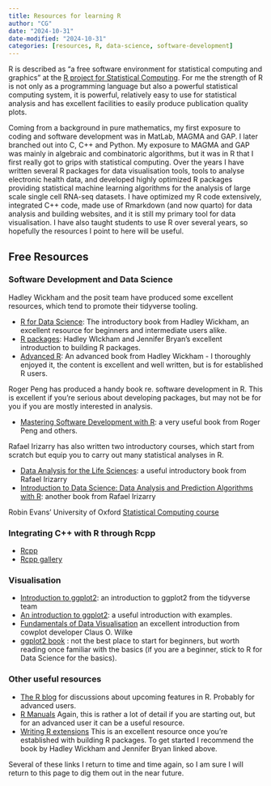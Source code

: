 ```yaml
---
title: Resources for learning R
author: "CG"
date: "2024-10-31"
date-modified: "2024-10-31"
categories: [resources, R, data-science, software-development]
---
```


R is described as  "a free software environment for statistical computing and graphics" at the [R project for Statistical Computing](https://www.r-project.org/).  For me the strength of R is not only as a programming language but also a powerful statistical computing system, it is powerful, relatively easy to use for statistical analysis and has excellent facilities to easily produce publication quality plots.

Coming from a background in pure mathematics, my first exposure to coding and software development was in MatLab, MAGMA and GAP.  I later branched out into C, C++ and Python.  My exposure to MAGMA and GAP was mainly in algebraic and combinatoric algorithms, but it was in R that I first really got to grips with statistical computing.  Over the years I have written several R packages for data visualisation tools, tools to analyse electronic health data, and developed highly optimized R packages providing statistical machine learning algorithms for the analysis of large scale single cell RNA-seq datasets.  I have optimized my R code extensively, integrated C++ code, made use of Rmarkdown (and now quarto) for data analysis and building websites, and it is still my primary tool for data visualisation.  I have also taught students to use R over several years, so hopefully the resources I point to here will be useful.

## Free Resources

### Software Development and Data Science

Hadley Wickham and the posit team have produced some excellent resources, which tend to promote their tidyverse tooling.

- [R for Data Science](https://r4ds.hadley.nz/): The introductory book from Hadley Wickham, an excellent resource for beginners and intermediate users alike.
- [R packages](https://r-pkgs.org/): Hadley WIckham and Jennifer Bryan's excellent introduction to building R packages.
- [Advanced R](https://adv-r.hadley.nz/): An advanced book from Hadley Wickham - I thoroughly enjoyed it, the content is excellent and well written, but is for established R users.

Roger Peng has produced a handy book re. software development in R.  This is excellent if you're serious about developing packages, but may not be for you if you are mostly interested in analysis.

- [Mastering Software Development with R](https://bookdown.org/rdpeng/RProgDA/): a very useful book from Roger Peng and others.

Rafael Irizarry has also written two introductory courses, which start from scratch but equip you to carry out many statistical analyses in R.

- [Data Analysis for the Life Sciences](https://github.com/genomicsclass/labs?tab=readme-ov-file): a useful introductory book from Rafael Irizarry
- [Introduction to Data Science: Data Analysis and Prediction Algorithms with R](https://rafalab.dfci.harvard.edu/dsbook/): another book from Rafael Irizarry

Robin Evans' University of Oxford [Statistical Computing course](https://www.stats.ox.ac.uk/~evans/statprog/index2.htm)

### Integrating C++ with R through Rcpp

- [Rcpp](https://www.rcpp.org/)
- [Rcpp gallery](https://gallery.rcpp.org/)

### Visualisation

- [Introduction to ggplot2](https://ggplot2.tidyverse.org/articles/ggplot2.html): an introduction to ggplot2 from the tidyverse team
- [An introduction to ggplot2](https://www.datanovia.com/en/lessons/introduction-to-ggplot2/): a useful introduction with examples.
- [Fundamentals of Data Visualisation](https://clauswilke.com/dataviz/) an excellent introduction from cowplot developer Claus O. Wilke
- [ggplot2 book](https://ggplot2-book.org/introduction.html) : not the best place to start for beginners, but worth reading once familiar with the basics (if you are a beginner, stick to R for Data Science for the basics).

### Other useful resources

- [The R blog](https://blog.r-project.org/) for discussions about upcoming features in R.  Probably for advanced users.
- [R Manuals](https://cran.r-project.org/manuals.html) Again, this is rather a lot of detail if you are starting out, but for an advanced user it can be a useful resource.
- [Writing R extensions](https://cran.r-project.org/doc/manuals/r-release/R-exts.html) This is an excellent resource once you're established with building R packages.  To get started I recommend the book by Hadley Wickham and Jennifer Bryan linked above.

Several of these links I return to time and time again, so I am sure I will return to this page to dig them out in the near future.